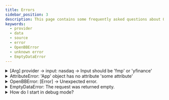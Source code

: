 ```yaml
---
title: Errors
sidebar_position: 3
description: This page contains some frequently asked questions about OpenBB Platform errors.
keywords:
  - provider
  - data
  - source
  - error
  - OpenBBError
  - unknown error
  - EmptyDataError
---
```



<HeadTitle title="Errors FAQ - FAQs | OpenBB Platform Docs" />


<details>
<summary mdxType="summary">[Arg] provider -> input: nasdaq -> Input should be 'fmp' or 'yfinance'</summary>

There could be a few reasons for this message.

1. The provider supplied is not installed, in which case install it and follow the next step.

2. The provider extension is installed, but the static assets have not been refreshed. Rebuild the static assets from the command line with:

```sh
python -c "import openbb;openbb.build()"
```

An environment variable to auto-build the static assets on import - if there are changes to the installed configuration - can be defined as:

```env
OPENBB_AUTO_BUILD="true"
```

The expected behaviour is for this to be "true" by default, however can be situations where the flag does not trigger a build.
Manually invoke the process from the command line if necessary.

3. Not every endpoint is supported by every provider. To see the coverage of commands and data providers within the current installation, use `reference` property in the app. The docstring for each function contains the same information as the code block below. 

```python
from openbb import obb

path = "/index/available"

[d for d in obb.reference["paths"][path]["parameters"] if d != "standard"]
```
```sh
['cboe', 'fmp', 'tmx', 'yfinance']
```

Complete breakdowns of query and return fields by provider and endpoint are available under the [Reference](/platform/reference)

</details>

<details>
<summary mdxType="summary">AttributeError: 'App' object has no attribute 'some attribute'</summary>

There could be a few reasons for this message that are similar to the issue above.

1. The extension is not installed.
  - Install it and rebuild the static files (described in the item above.)
2. No installed provider extension services an endpoint within the router.
  - Under these conditions, the router is excluded from the app factory.
3. The extension is installed, a provider does service the router, but the static assets have not been rebuilt.
  - Rebuild the static files (described in the item above.)

</details>


<details>
<summary mdxType="summary">OpenBBError: [Error] -> Unexpected error.</summary>

Also a 500 error from the API. It is the result of an unhandled exception.

Traceback messages are truncated unless the debug environment variable is set.

```python
import os

os.environ["OPENBB_DEBUG_MODE"] = "true"

from openbb import obb

# run the syntax that created the error and the full traceback will print to the console.
```

If the issue originates from OpenBB code, please open a bug issue on [GitHub](https://github.com/OpenBB-finance/OpenBB/issues/new?assignees=&labels=type%3Abug&projects=&template=bug_report.md&title=%5BBug%5D)

Be sure to include the contents of the traceback, the operating system and version, Python version, and the syntax responsible for the error.

</details>

<details>
<summary mdxType="summary">EmptyDataError: The request was returned empty.</summary>

Also a 204 status code from the API. It means that the data was returned empty but the operation was a success.

There might not be anything wrong, or it could be the result of parameter choices. In which case, widen the scope of the query to capture output.

Some sources will return bad requests with a 200 status code and no message.

If all parameter permutations are only capable of returning an empty response, please open a bug issue on [GitHub](https://github.com/OpenBB-finance/OpenBB/issues/new?assignees=&labels=type%3Abug&projects=&template=bug_report.md&title=%5BBug%5D) with the operating system and version, Python version, and the syntax responsible for the error.

</details>

<details>
<summary mdxType="summary">How do I start in debug mode?</summary>

Debug mode can be set as an environment variable, in `~/openbb_platform/.env`, as:

```env
OPENBB_DEBUG_MODE=true
```

It can be invoked for the current session only by adding this code before importing the OpenBB package.

```python
import os

os.environ["OPENBB_DEBUG_MODE"] = "true"

from openbb import obb
```
</details>
